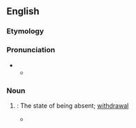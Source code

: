 ==English==

===Etymology===
{{suffix|en|absent|ment}}

===Pronunciation===
* {{IPA|en|/əbˈsɛntmənt/}}
** {{audio|en|LL-Q1860 (eng)-Vealhurl-absentment.wav|Audio (Southern England)}}

===Noun===
{{en-noun|-}}

# {{lb|en|rare|obsolete}}: The state of being absent; [[withdrawal]]
#* {{RQ:Barrow Sermon|Dead and Buried|passage=a peregrination, or '''absentment''' from the body}}